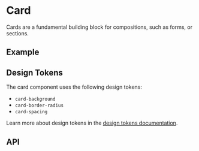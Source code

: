 
<Meta title="Docs/Components/Layout/Card" />

# Card
Cards are a fundamental building block for compositions, such as forms, or sections.

## Example
<Canvas withSource="open">
  <Story id="components-layout-card--basic" />
</Canvas>

## Design Tokens
The card component uses the following design tokens:

- `card-background`
- `card-border-radius`
- `card-spacing`

Learn more about design tokens in the [design tokens documentation](?path=/story/docs-design-tokens-getting-started--page).

## API
<ArgsTable of={Card} />

